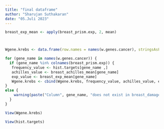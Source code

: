 ```yaml
---
title: "final dataframe"
author: "Sharujan Suthakaran"
date: "05.Juli 2023"
---
```


```r
breast_exp_mean <- apply(breast_prism.exp, 2, mean)




```


```r

Wgene.krebs <- data.frame(row.names = names(w.genes.cancer), stringsAsFactors = FALSE)

for (gene_name in names(w.genes.cancer)) {
  if (gene_name %in% colnames(breast_prism.exp)) {
   frequency_value <- hist.targets[gene_name ,]
   achilles_value <- breast_achilles_mean[gene_name]
   exp_value <- breast_exp_mean[gene_name]
   Wgene.krebs <- cbind(Wgene.krebs, frequency_value, achilles_value, exp_value)
}
else {
    warning(paste("Column", gene_name, "does not exist in breast_damage.exp. Skipping."))
  }
}

View(Wgene.krebs)

View(hist.targets)


```
